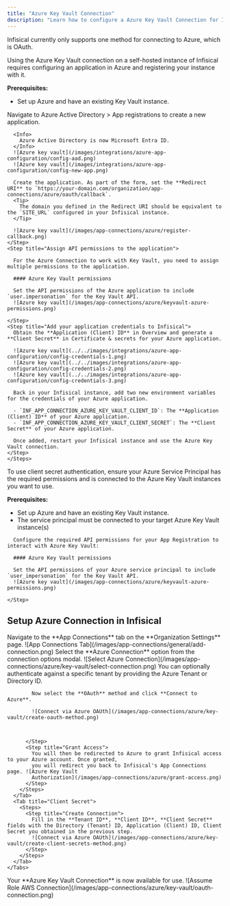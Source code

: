 ```yaml
---
title: "Azure Key Vault Connection"
description: "Learn how to configure a Azure Key Vault Connection for Infisical."
---
```


Infisical currently only supports one method for connecting to Azure, which is OAuth.

<Accordion title="Self-Hosted Instance">
  Using the Azure Key Vault connection on a self-hosted instance of Infisical requires configuring an application in Azure
  and registering your instance with it.

  **Prerequisites:**

  - Set up Azure and have an existing Key Vault instance.

  <Steps>
    <Step title="Create an application in Azure">
      Navigate to Azure Active Directory > App registrations to create a new application.

      <Info>
        Azure Active Directory is now Microsoft Entra ID.
      </Info>
      ![Azure key vault](/images/integrations/azure-app-configuration/config-aad.png)
      ![Azure key vault](/images/integrations/azure-app-configuration/config-new-app.png)

      Create the application. As part of the form, set the **Redirect URI** to `https://your-domain.com/organization/app-connections/azure/oauth/callback`.
      <Tip>
        The domain you defined in the Redirect URI should be equivalent to the `SITE_URL` configured in your Infisical instance.
      </Tip>

      ![Azure key vault](/images/app-connections/azure/register-callback.png)
    </Step>
    <Step title="Assign API permissions to the application">

      For the Azure Connection to work with Key Vault, you need to assign multiple permissions to the application.

      #### Azure Key Vault permissions

      Set the API permissions of the Azure application to include `user.impersonation` for the Key Vault API.
      ![Azure key vault](/images/app-connections/azure/keyvault-azure-permissions.png)

    </Step>
    <Step title="Add your application credentials to Infisical">
      Obtain the **Application (Client) ID** in Overview and generate a **Client Secret** in Certificate & secrets for your Azure application.

      ![Azure key vault](../../images/integrations/azure-app-configuration/config-credentials-1.png)
      ![Azure key vault](../../images/integrations/azure-app-configuration/config-credentials-2.png)
      ![Azure key vault](../../images/integrations/azure-app-configuration/config-credentials-3.png)

      Back in your Infisical instance, add two new environment variables for the credentials of your Azure application.

      - `INF_APP_CONNECTION_AZURE_KEY_VAULT_CLIENT_ID`: The **Application (Client) ID** of your Azure application.
      - `INF_APP_CONNECTION_AZURE_KEY_VAULT_CLIENT_SECRET`: The **Client Secret** of your Azure application.

      Once added, restart your Infisical instance and use the Azure Key Vault connection.
    </Step>
    </Steps>    

</Accordion>

<Accordion title="Client Secret Authentication">
  To use client secret authentication, ensure your Azure Service Principal has the required permissions and is connected to the Azure Key Vault instances you want to use.

  **Prerequisites:**
  - Set up Azure and have an existing Key Vault instance.
  - The service principal must be connected to your target Azure Key Vault instance(s)

  <Steps>
    <Step title="Assign API permissions to the service principal">

      Configure the required API permissions for your App Registration to interact with Azure Key Vault:

      #### Azure Key Vault permissions

      Set the API permissions of your Azure service principal to include `user_impersonation` for the Key Vault API.
      ![Azure key vault](/images/app-connections/azure/keyvault-azure-permissions.png)

    </Step>
  </Steps>
</Accordion>

## Setup Azure Connection in Infisical

<Steps>
	<Step title="Navigate to App Connections">
		Navigate to the **App Connections** tab on the **Organization Settings** page. ![App Connections
		Tab](/images/app-connections/general/add-connection.png)
	</Step>
	<Step title="Add Connection">
		Select the **Azure Connection** option from the connection options modal. ![Select Azure Connection](/images/app-connections/azure/key-vault/select-connection.png)
	</Step>
  <Step title="Create Connection">
    <Tabs>
      <Tab title="OAuth">
        <Steps>
          <Step title="Authorize Connection">
            You can optionally authenticate against a specific tenant by providing the Azure Tenant or Directory ID.

            Now select the **OAuth** method and click **Connect to Azure**. 

            ![Connect via Azure OAUth](/images/app-connections/azure/key-vault/create-oauth-method.png)

            

          </Step>
          <Step title="Grant Access">
            You will then be redirected to Azure to grant Infisical access to your Azure account. Once granted,
            you will redirect you back to Infisical's App Connections page. ![Azure Key Vault
            Authorization](/images/app-connections/azure/grant-access.png)
          </Step>
        </Steps>
      </Tab>
      <Tab title="Client Secret">
        <Steps>
          <Step title="Create Connection">
            Fill in the **Tenant ID**, **Client ID**, **Client Secret** fields with the Directory (Tenant) ID, Application (Client) ID, Client Secret you obtained in the previous step.
            ![Connect via Azure OAUth](/images/app-connections/azure/key-vault/create-client-secrets-method.png)
          </Step>
        </Steps>
      </Tab>
    </Tabs>
  </Step>
	<Step title="Connection Created">
		Your **Azure Key Vault Connection** is now available for use. ![Assume Role AWS Connection](/images/app-connections/azure/key-vault/oauth-connection.png)
	</Step>
</Steps>
